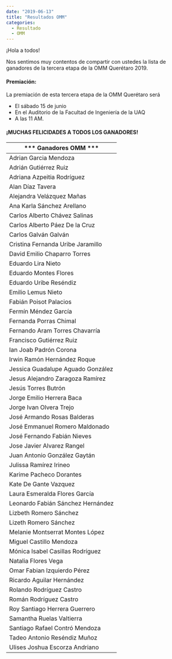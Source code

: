 ```yaml
---
date: "2019-06-13"
title: "Resultados OMM"
categories:
  - Resultado
  - OMM
---
```


¡Hola a todos!

Nos sentimos muy contentos de compartir con ustedes la lista de ganadores de la tercera etapa de la OMM Querétaro 2019.

#### Premiación:
La premiación de esta tercera etapa de la OMM Querétaro será
- El sábado 15 de junio
- En el Auditorio de la Facultad de Ingeniería de la UAQ
- A las 11 AM.

#### ¡MUCHAS FELICIDADES A TODOS LOS GANADORES!

| *** Ganadores OMM ***              |
|------------------------------------|
| Adrian Garcia Mendoza              |
| Adrián Gutiérrez Ruiz              |
| Adriana Azpeitia Rodríguez         |
| Alan Díaz Tavera                   |
| Alejandra Velázquez Mañas          |
| Ana Karla Sánchez Arellano         |
| Carlos Alberto Chávez Salinas      |
| Carlos Alberto Páez De la Cruz     |
| Carlos Galván Galván               |
| Cristina Fernanda Uribe Jaramillo  |
| David Emilio Chaparro Torres       |
| Eduardo Lira Nieto                 |
| Eduardo Montes Flores              |
| Eduardo Uribe Reséndiz             |
| Emilio Lemus Nieto                 |
| Fabián Poisot Palacios             |
| Fermín Méndez García               |
| Fernanda  Porras Chimal            |
| Fernando Aram Torres Chavarría     |
| Francisco Gutiérrez Ruiz           |
| Ian Joab Padrón Corona             |
| Irwin Ramón Hernández Roque        |
| Jessica Guadalupe  Aguado González |
| Jesus Alejandro Zaragoza Ramírez   |
| Jesús Torres Butrón                |
| Jorge Emilio Herrera Baca          |
| Jorge Ivan Olvera Trejo            |
| José Armando Rosas Balderas        |
| José Emmanuel Romero Maldonado     |
| José Fernando Fabián Nieves        |
| Jose Javier Alvarez Rangel         |
| Juan Antonio González Gaytán       |
| Julissa  Ramírez Irineo            |
| Karime Pacheco Dorantes            |
| Kate De Gante Vazquez              |
| Laura Esmeralda Flores García      |
| Leonardo Fabián Sánchez Hernández  |
| Lizbeth Romero Sánchez             |
| Lizeth Romero Sánchez              |
| Melanie Montserrat  Montes López   |
| Miguel Castillo Mendoza            |
| Mónica Isabel Casillas Rodríguez   |
| Natalia Flores Vega                |
| Omar Fabian Izquierdo Pérez        |
| Ricardo Aguilar Hernández          |
| Rolando Rodríguez Castro           |
| Román Rodríguez Castro             |
| Roy Santiago Herrera Guerrero      |
| Samantha Ruelas Valtierra          |
| Santiago Rafael Contró Mendoza     |
| Tadeo Antonio Reséndiz Muñoz       |
| Ulises Joshua Escorza Andriano     |
